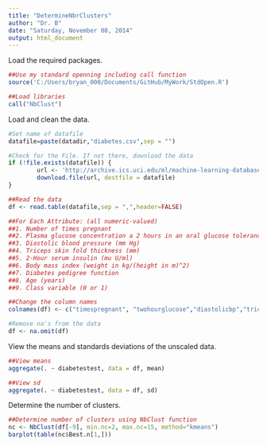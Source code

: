 ```yaml
---
title: "DetermineNbrClusters"
author: "Dr. B"
date: "Saturday, November 08, 2014"
output: html_document
---
```


Load the required packages. 
```r
##Use my standard openning including call function
source('C:/Users/bryan_000/Documents/GitHub/MyWork/StdOpen.R')

##Load libraries
call("NbClust")
```

Load and clean the data.
```r
#Set name of datafile
datafile=paste(datadir,"diabetes.csv",sep = "")

#Check for the File. If not there, download the data 
if (!file.exists(datafile)) {
        url <- 'http://archive.ics.uci.edu/ml/machine-learning-databases/pima-indians-diabetes/pima-indians-diabetes.data'
        download.file(url, destfile = datafile)
}

##Read the data
df <- read.table(datafile,sep = ",",header=FALSE)

##For Each Attribute: (all numeric-valued)
##1. Number of times pregnant
##2. Plasma glucose concentration a 2 hours in an oral glucose tolerance test
##3. Diastolic blood pressure (mm Hg)
##4. Triceps skin fold thickness (mm)
##5. 2-Hour serum insulin (mu U/ml)
##6. Body mass index (weight in kg/(height in m)^2)
##7. Diabetes pedigree function
##8. Age (years)
##9. Class variable (0 or 1)

##Change the column names
colnames(df) <- c("timespregnant", "twohourglucose","diastolicbp","tricepskinfold","twohourinsulin","bmi","pedigree","age","diabetestest")

#Remove na's from the data
df <- na.omit(df)
```

View the means and standards deviations of the unscaled data.
```r
##View means
aggregate(. ~ diabetestest, data = df, mean)

##View sd
aggregate(. ~ diabetestest, data = df, sd)
```

Determine the number of clusters.
```r
##Determine number of clusters using NbClust function
nc <- NbClust(df[-9], min.nc=2, max.nc=15, method="kmeans")
barplot(table(nc$Best.n[1,]))
```